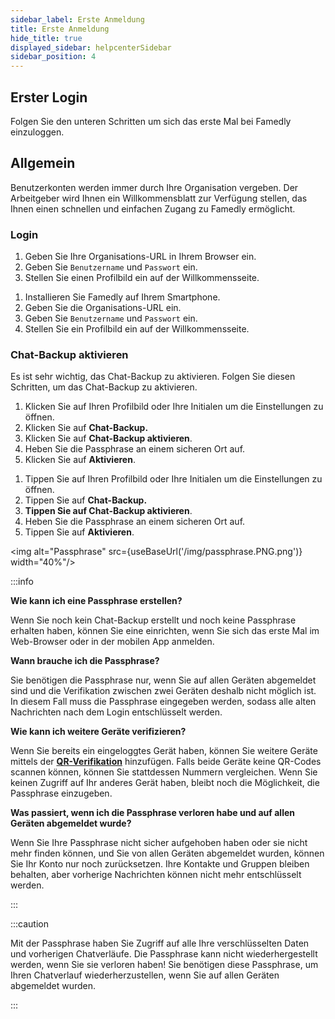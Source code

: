 ```yaml
---
sidebar_label: Erste Anmeldung
title: Erste Anmeldung
hide_title: true
displayed_sidebar: helpcenterSidebar
sidebar_position: 4
---
```



<div class="hero hero--primary">
  <div class="container">
    <h2 class="hero__title">Erster Login</h2>
    <p class="hero__subtitle">Folgen Sie den unteren Schritten um sich das erste Mal bei Famedly einzuloggen.</p>
  </div>
</div>

## Allgemein

Benutzerkonten werden immer durch Ihre Organisation vergeben. Der Arbeitgeber wird Ihnen ein Willkommensblatt zur Verfügung stellen, das Ihnen einen schnellen und einfachen Zugang zu Famedly ermöglicht.

### Login

<Tabs groupId="operating-systems">
  <TabItem value="web" label="Web">
  <ol>
    <li>Geben Sie Ihre Organisations-URL in Ihrem Browser ein.</li>
    <li>Geben Sie <code>Benutzername</code> und <code>Passwort</code> ein.</li>
    <li>Stellen Sie einen Profilbild ein auf der Willkommensseite.</li>
  </ol>
  </TabItem>
  <TabItem value="mobil" label="Mobil" default>
  <ol>
    <li>Installieren Sie Famedly auf Ihrem Smartphone.</li>
    <li>Geben Sie die Organisations-URL ein.</li>
    <li>Geben Sie <code>Benutzername</code> und <code>Passwort</code> ein.</li>
    <li>Stellen Sie ein Profilbild ein auf der Willkommensseite.</li>
  </ol>
  </TabItem>
</Tabs>

### Chat-Backup aktivieren

Es ist sehr wichtig, das Chat-Backup zu aktivieren. Folgen Sie diesen Schritten, um das Chat-Backup zu aktivieren.

<Tabs groupId="operating-systems">
  <TabItem value="web" label="Web">
  <ol>
    <li>Klicken Sie auf Ihren Profilbild oder Ihre Initialen um die Einstellungen zu öffnen.</li>
    <li>Klicken Sie auf <b>Chat-Backup.</b></li>
    <li>Klicken Sie auf <b>Chat-Backup aktivieren</b>.</li>
    <li>Heben Sie die Passphrase an einem sicheren Ort auf.</li>
    <li>Klicken Sie auf <b>Aktivieren</b>.</li>    
  </ol>
  </TabItem>
  <TabItem value="mobil" label="Mobil" default>
  <ol>
    <li>Tippen Sie auf Ihren Profilbild oder Ihre Initialen um die Einstellungen zu öffnen.</li>
    <li>Tippen Sie auf <b>Chat-Backup.</b></li>
    <li><b>Tippen Sie auf Chat-Backup aktivieren</b>.</li>
    <li>Heben Sie die Passphrase an einem sicheren Ort auf.</li>
    <li>Tippen Sie auf <b>Aktivieren</b>.</li>
  </ol>
  </TabItem>
</Tabs>

<img alt="Passphrase" src={useBaseUrl('/img/passphrase.PNG.png')} width="40%"/>

:::info

**Wie kann ich eine Passphrase erstellen?**

Wenn Sie noch kein Chat-Backup erstellt und noch keine Passphrase erhalten haben, können Sie eine einrichten, wenn Sie sich das erste Mal im Web-Browser oder in der mobilen App anmelden.

**Wann brauche ich die Passphrase?**

Sie benötigen die Passphrase nur, wenn Sie auf allen Geräten abgemeldet sind und die Verifikation zwischen zwei Geräten deshalb nicht möglich ist. In diesem Fall muss die Passphrase eingegeben werden, sodass alle alten Nachrichten nach dem Login entschlüsselt werden. 

**Wie kann ich weitere Geräte verifizieren?**

Wenn Sie bereits ein eingeloggtes Gerät haben, können Sie weitere Geräte mittels der [**QR-Verifikation**](../using-famedly/qr-verification) hinzufügen. Falls beide Geräte keine QR-Codes scannen können, können Sie stattdessen Nummern vergleichen. Wenn Sie keinen Zugriff auf Ihr anderes Gerät haben, bleibt noch die Möglichkeit, die Passphrase einzugeben. 

**Was passiert, wenn ich die Passphrase verloren habe und auf allen Geräten abgemeldet wurde?**

Wenn Sie Ihre Passphrase nicht sicher aufgehoben haben oder sie nicht mehr finden können, und Sie von allen Geräten abgemeldet wurden, können Sie Ihr Konto nur noch zurücksetzen. Ihre Kontakte und Gruppen bleiben behalten, aber vorherige Nachrichten können nicht mehr entschlüsselt werden. 

:::

:::caution

Mit der Passphrase haben Sie Zugriff auf alle Ihre verschlüsselten Daten und vorherigen Chatverläufe. Die Passphrase kann nicht wiederhergestellt werden, wenn Sie sie verloren haben!
Sie benötigen diese Passphrase, um Ihren Chatverlauf wiederherzustellen, wenn Sie auf allen Geräten abgemeldet wurden.

:::

